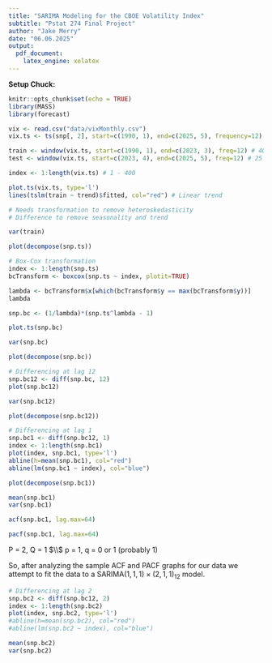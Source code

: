 ```yaml
---
title: "SARIMA Modeling for the CBOE Volatility Index"
subtitle: "Pstat 274 Final Project"
author: "Jake Merry"
date: "06.06.2025"
output:
  pdf_document:
    latex_engine: xelatex
---
```


\newcommand{\E}{\mathbb{E}}
\newcommand{\Var}{\text{Var}}
\newcommand{\Cov}{\text{Cov}}
\newcommand{\MA}{\text{MA}}
\newcommand{\SMA}{\text{SMA}}
\newcommand{\AR}{\text{AR}}
\newcommand{\SAR}{\text{SAR}}
\newcommand{\ARMA}{\text{ARMA}}
\newcommand{\ARIMA}{\text{ARIMA}}
\newcommand{\ARI}{\text{ARI}}
\newcommand{\IMA}{\text{IMA}}
\newcommand{\SARIMA}{\text{SARIMA}}

<!--
Data collected monthly on 5.28.25 from https://fred.stlouisfed.org/series/VIXCLS# on the CBOE Volatility Index (VIX) 
-->

**Setup Chuck:**
```r
knitr::opts_chunk$set(echo = TRUE)
library(MASS)
library(forecast)
```

```r
vix <- read.csv("data/vixMonthly.csv")
vix.ts <- ts(snp[, 2], start=c(1990, 1), end=c(2025, 5), frequency=12)
```

```r
train <- window(vix.ts, start=c(1990, 1), end=c(2023, 3), freq=12) # 400 obs
test <- window(vix.ts, start=c(2023, 4), end=c(2025, 5), freq=12) # 25 obs
```

```r
index <- 1:length(vix.ts) # 1 - 400

plot.ts(vix.ts, type='l')
lines(tslm(train ~ trend)$fitted, col="red") # Linear trend

# Needs transformation to remove heteroskedasticity
# Difference to remove seasonality and trend
```

```r
var(train)
```

```r
plot(decompose(snp.ts))
```

```r
# Box-Cox transformation
index <- 1:length(snp.ts)
bcTransform <- boxcox(snp.ts ~ index, plotit=TRUE)

lambda <- bcTransform$x[which(bcTransform$y == max(bcTransform$y))]
lambda

snp.bc <- (1/lambda)*(snp.ts^lambda - 1)

plot.ts(snp.bc)
```

```r
var(snp.bc)
```

```r
plot(decompose(snp.bc))
```

```r
# Differencing at lag 12
snp.bc12 <- diff(snp.bc, 12)
plot(snp.bc12)
```

```r
var(snp.bc12)
```

```r
plot(decompose(snp.bc12))
```


```r
# Differencing at lag 1
snp.bc1 <- diff(snp.bc12, 1)
index <- 1:length(snp.bc1)
plot(index, snp.bc1, type='l')
abline(h=mean(snp.bc1), col="red")
abline(lm(snp.bc1 ~ index), col="blue")
```

```r
plot(decompose(snp.bc1))
```

```r
mean(snp.bc1)
var(snp.bc1)
```

```r
acf(snp.bc1, lag.max=64)
```
```r
pacf(snp.bc1, lag.max=64)
```

P = 2, Q = 1 $\\$
p = 1, q = 0 or 1 (probably 1)

So, after analyzing the sample ACF and PACF graphs for our data we attempt to fit the data to a $\SARIMA(1, 1, 1) \times (2, 1, 1)_{12}$ model.


```r
# Differencing at lag 2
snp.bc2 <- diff(snp.bc12, 2)
index <- 1:length(snp.bc2)
plot(index, snp.bc2, type='l')
#abline(h=mean(snp.bc2), col="red")
#abline(lm(snp.bc2 ~ index), col="blue")
```

```r
mean(snp.bc2)
var(snp.bc2)
```













